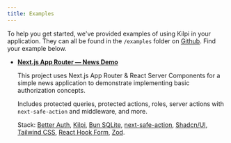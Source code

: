 ```yaml
---
title: Examples
---
```


To help you get started, we've provided examples of using Kilpi in your application.  They can all be found in the `/examples` folder on [Github](https://github.com/Jussinevavuori/kilpi/tree/main/examples). Find your example below.

- [**Next.js App Router — News Demo**](https://github.com/Jussinevavuori/kilpi/tree/main/examples/next-rsc-demo)

  This project uses Next.js App Router & React Server Components for a simple news application to demonstrate implementing basic authorization concepts.

  Includes protected queries, protected actions, roles, server actions with `next-safe-action` and middleware, and more.

  Stack: [Better Auth](https://www.better-auth.com/), [Kilpi](https://kilpi.vercel.app), [Bun SQLite](https://bun.sh/docs/api/sqlite), [next-safe-action](https://next-safe-action.dev/), [Shadcn/UI](https://ui.shadcn.com/), [Tailwind CSS](https://tailwindcss.com/), [React Hook Form](https://react-hook-form.com/), [Zod](https://zod.dev).